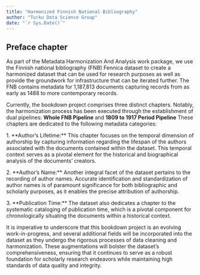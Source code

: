 ```yaml
---
title: "Harmonized Finnish National Bibliography"
author: "Turku Data Science Group"
date: "`r Sys.Date()`"
---
```


<h2>Preface chapter</h2>

As part of the Metadata Harmonization And Analysis work package, we use the Finnish national bibliography (FNB) Fennica dataset to create a harmonized dataset that can be used for research purposes as well as provide the groundwork for infrastructure that can be iterated further. The FNB contains metadata for 1,187,813 documents capturing records from as early as 1488 to more contemporary records.

Currently, the bookdown project comprises three distinct chapters. Notably, the harmonization process has been executed through the establishment of dual pipelines: **Whole FNB Pipeline** and **1809 to 1917 Period Pipeline** These chapters are dedicated to the following metadata categories:

1\. \*\*Author's Lifetime:\*\* This chapter focuses on the temporal dimension of authorship by capturing information regarding the lifespan of the authors associated with the documents contained within the dataset. This temporal context serves as a pivotal element for the historical and biographical analysis of the documents' creators.

2\. \*\*Author's Name:\*\* Another integral facet of the dataset pertains to the recording of author names. Accurate identification and standardization of author names is of paramount significance for both bibliographic and scholarly purposes, as it enables the precise attribution of authorship.

3\. \*\*Publication Time:\*\* The dataset also dedicates a chapter to the systematic cataloging of publication time, which is a pivotal component for chronologically situating the documents within a historical context.

It is imperative to underscore that this bookdown project is an evolving work-in-progress, and several additional fields will be incorporated into the dataset as they undergo the rigorous processes of data cleaning and harmonization. These augmentations will bolster the dataset's comprehensiveness, ensuring that it continues to serve as a robust foundation for scholarly research endeavors while maintaining high standards of data quality and integrity.
